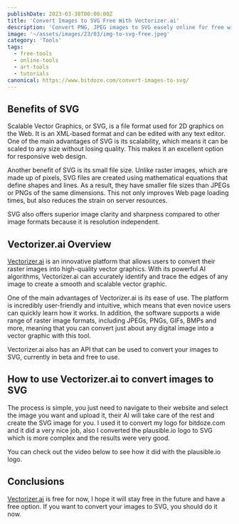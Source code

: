 ```yaml
---
publishDate: 2023-03-30T00:00:00Z
title: 'Convert Images to SVG Free With Vectorizer.ai'
description: 'Convert PNG, JPEG images to SVG easely online for free with Vectorizer.ai'
image: '~/assets/images/23/03/img-to-svg-free.jpeg'
category: 'Tools'
tags:
  - free-tools
  - online-tools
  - art-tools
  - tutorials
canonical: https://www.bitdoze.com/convert-images-to-svg/
---
```



## Benefits of SVG

Scalable Vector Graphics, or SVG, is a file format used for 2D graphics on the Web. It is an XML-based format and can be edited with any text editor. One of the main advantages of SVG is its scalability, which means it can be scaled to any size without losing quality. This makes it an excellent option for responsive web design.

Another benefit of SVG is its small file size. Unlike raster images, which are made up of pixels, SVG files are created using mathematical equations that define shapes and lines. As a result, they have smaller file sizes than JPEGs or PNGs of the same dimensions. This not only improves Web page loading times, but also reduces the strain on server resources.

SVG also offers superior image clarity and sharpness compared to other image formats because it is resolution independent.

## Vectorizer.ai Overview

[Vectorizer.ai](https://vectorizer.ai/) is an innovative platform that allows users to convert their raster images into high-quality vector graphics. With its powerful AI algorithms, Vectorizer.ai can accurately identify and trace the edges of any image to create a smooth and scalable vector graphic.

One of the main advantages of Vectorizer.ai is its ease of use. The platform is incredibly user-friendly and intuitive, which means that even novice users can quickly learn how it works. In addition, the software supports a wide range of raster image formats, including JPEGs, PNGs, GIFs, BMPs and more, meaning that you can convert just about any digital image into a vector graphic with this tool.

Vectorizer.ai also has an API that can be used to convert your images to SVG, currently in beta and free to use.

## How to use Vectorizer.ai to convert images to SVG

The process is simple, you just need to navigate to their website and select the image you want and upload it, their AI will take care of the rest and create the SVG image for you. I used it to convert my logo for bitdoze.com and it did a very nice job, also I converted the plausible.io logo to SVG which is more complex and the results were very good.

You can check out the video below to see how it did with the plausible.io logo.

<YouTubeEmbed url="https://www.youtube.com/embed/dbbEQssxC6A" label="Shots.so - Create Beautiful Mockups" />

## Conclusions

[Vectorizer.ai](https://vectorizer.ai/) is free for now, I hope it will stay free in the future and have a free option. If you want to convert your images to SVG, you should do it now.
